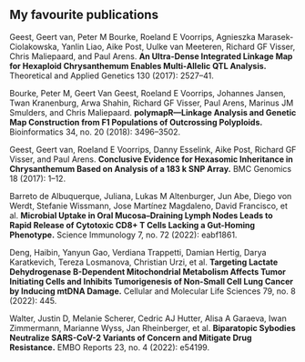 
## My favourite publications

Geest, Geert van, Peter M Bourke, Roeland E Voorrips, Agnieszka Marasek-Ciolakowska, Yanlin Liao, Aike Post, Uulke van Meeteren, Richard GF Visser, Chris Maliepaard, and Paul Arens. **An Ultra-Dense Integrated Linkage Map for Hexaploid Chrysanthemum Enables Multi-Allelic QTL Analysis.** Theoretical and Applied Genetics 130 (2017): 2527–41.

Bourke, Peter M, Geert Van Geest, Roeland E Voorrips, Johannes Jansen, Twan Kranenburg, Arwa Shahin, Richard GF Visser, Paul Arens, Marinus JM Smulders, and Chris Maliepaard. **polymapR—Linkage Analysis and Genetic Map Construction from F1 Populations of Outcrossing Polyploids.** Bioinformatics 34, no. 20 (2018): 3496–3502.

Geest, Geert van, Roeland E Voorrips, Danny Esselink, Aike Post, Richard GF Visser, and Paul Arens. **Conclusive Evidence for Hexasomic Inheritance in Chrysanthemum Based on Analysis of a 183 k SNP Array.** BMC Genomics 18 (2017): 1–12.

Barreto de Albuquerque, Juliana, Lukas M Altenburger, Jun Abe, Diego von Werdt, Stefanie Wissmann, Jose Martínez Magdaleno, David Francisco, et al. **Microbial Uptake in Oral Mucosa–Draining Lymph Nodes Leads to Rapid Release of Cytotoxic CD8+ T Cells Lacking a Gut-Homing Phenotype.** Science Immunology 7, no. 72 (2022): eabf1861.

Deng, Haibin, Yanyun Gao, Verdiana Trappetti, Damian Hertig, Darya Karatkevich, Tereza Losmanova, Christian Urzi, et al. **Targeting Lactate Dehydrogenase B-Dependent Mitochondrial Metabolism Affects Tumor Initiating Cells and Inhibits Tumorigenesis of Non-Small Cell Lung Cancer by Inducing mtDNA Damage.** Cellular and Molecular Life Sciences 79, no. 8 (2022): 445.

Walter, Justin D, Melanie Scherer, Cedric AJ Hutter, Alisa A Garaeva, Iwan Zimmermann, Marianne Wyss, Jan Rheinberger, et al. **Biparatopic Sybodies Neutralize SARS-CoV-2 Variants of Concern and Mitigate Drug Resistance.** EMBO Reports 23, no. 4 (2022): e54199.


